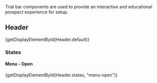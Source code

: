 
<div className="doc lead">
  Trial bar components are used to provide an interactive and educational
  prospect experience for setup.
</div>

## Header

<CodeView>{getDisplayElementById(Header.default)}</CodeView>

### States

#### Menu - Open

<CodeView>{getDisplayElementById(Header.states, "menu-open")}</CodeView>
